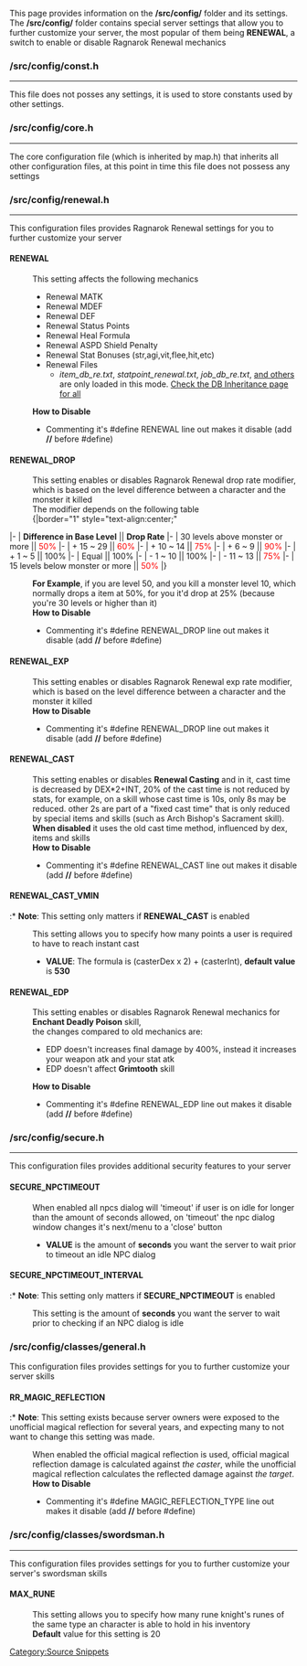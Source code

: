 This page provides information on the '''/src/config/''' folder and its settings. The '''/src/config/''' folder contains special server settings that allow you to further customize your server, the most popular of them being '''RENEWAL''', a switch to enable or disable Ragnarok Renewal mechanics


=== /src/config/const.h ===
----
This file does not posses any settings, it is used to store constants used by other settings.

=== /src/config/core.h ===
----
The core configuration file (which is inherited by map.h) that inherits all other configuration files, at this point in time this file does not possess any settings

=== /src/config/renewal.h ===
----
This configuration files provides Ragnarok Renewal settings for you to further customize your server
==== RENEWAL ====
:This setting affects the following mechanics
:* Renewal MATK
:* Renewal MDEF
:* Renewal DEF
:* Renewal Status Points
:* Renewal Heal Formula
:* Renewal ASPD Shield Penalty
:* Renewal Stat Bonuses (str,agi,vit,flee,hit,etc)
:* Renewal Files
:** ''item_db_re.txt'', ''statpoint_renewal.txt'', ''job_db_re.txt'', [[DB_Folder_Inheritance|and others]] are only loaded in this mode. [[DB_Folder_Inheritance|Check the DB Inheritance page for all]]
:'''How to Disable'''
:* Commenting it's #define RENEWAL line out makes it disable (add '''//''' before #define)

==== RENEWAL_DROP ====
:This setting enables or disables Ragnarok Renewal drop rate modifier, which is based on the level difference between a character and the monster it killed
:The modifier depends on the following table
:{|border="1" style="text-align:center;"
|-
| '''Difference in Base Level''' || '''Drop Rate'''
|-
| 30 levels above monster or more || <font color="red">50%</font>
|-
| + 15 ~ 29 || <font color="red">60%</font>
|-
| + 10 ~ 14 || <font color="red">75%</font>
|-
| + 6 ~ 9 || <font color="red">90%</font>
|-
| + 1 ~ 5 || 100%
|-
| Equal || 100%
|-
| - 1 ~ 10 || 100%
|-
| - 11 ~ 13 || <font color="red">75%</font>
|-
| 15 levels below monster or more || <font color="red">50%</font>
|}
:'''For Example''', if you are level 50, and you kill a monster level 10, which normally drops a item at 50%, for you it'd drop at 25% (because you're 30 levels or higher than it)
:'''How to Disable'''
:* Commenting it's #define RENEWAL_DROP line out makes it disable (add '''//''' before #define)

==== RENEWAL_EXP ====
:This setting enables or disables Ragnarok Renewal exp rate modifier, which is based on the level difference between a character and the monster it killed
:'''How to Disable'''
:* Commenting it's #define RENEWAL_DROP line out makes it disable (add '''//''' before #define)

==== RENEWAL_CAST ====
:This setting enables or disables '''Renewal Casting''' and in it, cast time is decreased by DEX*2+INT, 20% of the cast time is not reduced by stats, for example, on a skill whose cast time is 10s, only 8s may be reduced. other 2s are part of a "fixed cast time" that is only reduced by special items and skills (such as Arch Bishop's Sacrament skill). '''When disabled''' it uses the old cast time method, influenced by dex, items and skills<br/>
:'''How to Disable'''
:* Commenting it's #define RENEWAL_CAST line out makes it disable (add '''//''' before #define)
==== RENEWAL_CAST_VMIN ====
:* '''Note''': This setting only matters if '''RENEWAL_CAST''' is enabled
:This setting allows you to specify how many points a user is required to have to reach instant cast
:* '''VALUE''': The formula is (casterDex x 2) + (casterInt), '''default value''' is '''530'''
==== RENEWAL_EDP ====
:This setting enables or disables Ragnarok Renewal mechanics for '''Enchant Deadly Poison''' skill,<br/>
:the changes compared to old mechanics are:
:* EDP doesn't increases final damage by 400%, instead it increases your weapon atk and your stat atk
:* EDP doesn't affect '''Grimtooth''' skill
:'''How to Disable'''
:* Commenting it's #define RENEWAL_EDP line out makes it disable (add '''//''' before #define)

=== /src/config/secure.h ===
----
This configuration files provides additional security features to your server
==== SECURE_NPCTIMEOUT ====
:When enabled all npcs dialog will 'timeout' if user is on idle for longer than the amount of seconds allowed, on 'timeout' the npc dialog window changes it's next/menu to a 'close' button
:* '''VALUE''' is the amount of '''seconds''' you want the server to wait prior to timeout an idle NPC dialog
==== SECURE_NPCTIMEOUT_INTERVAL ====
:* '''Note''': This setting only matters if '''SECURE_NPCTIMEOUT''' is enabled
:This setting is the amount of '''seconds''' you want the server to wait prior to checking if an NPC dialog is idle

=== /src/config/classes/general.h ===
This configuration files provides settings for you to further customize your server skills
==== RR_MAGIC_REFLECTION ====
:* '''Note''': This setting exists because server owners were exposed to the unofficial magical reflection for several years, and expecting many to not want to change this setting was made.
:When enabled the official magical reflection is used, official magical reflection damage is calculated against ''the caster'', while the unofficial magical reflection calculates the reflected damage against ''the target''.<br/>
:'''How to Disable'''
:* Commenting it's #define MAGIC_REFLECTION_TYPE line out makes it disable (add '''//''' before #define)

=== /src/config/classes/swordsman.h ===
----
This configuration files provides settings for you to further customize your server's swordsman skills
==== MAX_RUNE ====
:This setting allows you to specify how many rune knight's runes of the same type an character is able to hold in his inventory<br/>
:'''Default''' value for this setting is 20
[[Category:Source Snippets]]